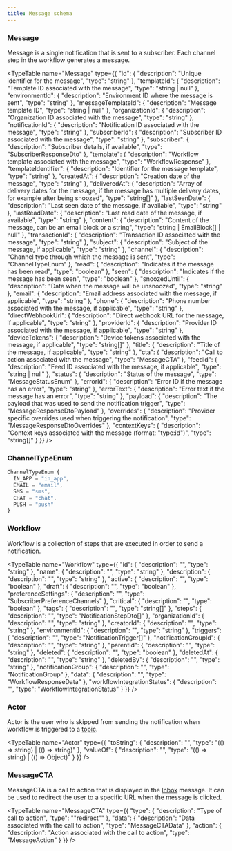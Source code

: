 ```yaml
---
title: Message schema
---
```


### Message

Message is a single notification that is sent to a subscriber. Each channel step in the workflow generates a message.

<TypeTable name="Message" type={{
  "id": {
    "description": "Unique identifier for the message",
    "type": "string"
  },
  "templateId": {
    "description": "Template ID associated with the message",
    "type": "string | null"
  },
  "environmentId": {
    "description": "Environment ID where the message is sent",
    "type": "string"
  },
  "messageTemplateId": {
    "description": "Message template ID",
    "type": "string | null"
  },
  "organizationId": {
    "description": "Organization ID associated with the message",
    "type": "string"
  },
  "notificationId": {
    "description": "Notification ID associated with the message",
    "type": "string"
  },
  "subscriberId": {
    "description": "Subscriber ID associated with the message",
    "type": "string"
  },
  "subscriber": {
    "description": "Subscriber details, if available",
    "type": "SubscriberResponseDto"
  },
  "template": {
    "description": "Workflow template associated with the message",
    "type": "WorkflowResponse"
  },
  "templateIdentifier": {
    "description": "Identifier for the message template",
    "type": "string"
  },
  "createdAt": {
    "description": "Creation date of the message",
    "type": "string"
  },
  "deliveredAt": {
    "description": "Array of delivery dates for the message, if the message has multiple delivery dates, for example after being snoozed",
    "type": "string[]"
  },
  "lastSeenDate": {
    "description": "Last seen date of the message, if available",
    "type": "string"
  },
  "lastReadDate": {
    "description": "Last read date of the message, if available",
    "type": "string"
  },
  "content": {
    "description": "Content of the message, can be an email block or a string",
    "type": "string | EmailBlock[] | null"
  },
  "transactionId": {
    "description": "Transaction ID associated with the message",
    "type": "string"
  },
  "subject": {
    "description": "Subject of the message, if applicable",
    "type": "string"
  },
  "channel": {
    "description": "Channel type through which the message is sent",
    "type": "ChannelTypeEnum"
  },
  "read": {
    "description": "Indicates if the message has been read",
    "type": "boolean"
  },
  "seen": {
    "description": "Indicates if the message has been seen",
    "type": "boolean"
  },
  "snoozedUntil": {
    "description": "Date when the message will be unsnoozed",
    "type": "string"
  },
  "email": {
    "description": "Email address associated with the message, if applicable",
    "type": "string"
  },
  "phone": {
    "description": "Phone number associated with the message, if applicable",
    "type": "string"
  },
  "directWebhookUrl": {
    "description": "Direct webhook URL for the message, if applicable",
    "type": "string"
  },
  "providerId": {
    "description": "Provider ID associated with the message, if applicable",
    "type": "string"
  },
  "deviceTokens": {
    "description": "Device tokens associated with the message, if applicable",
    "type": "string[]"
  },
  "title": {
    "description": "Title of the message, if applicable",
    "type": "string"
  },
  "cta": {
    "description": "Call to action associated with the message",
    "type": "MessageCTA"
  },
  "feedId": {
    "description": "Feed ID associated with the message, if applicable",
    "type": "string | null"
  },
  "status": {
    "description": "Status of the message",
    "type": "MessageStatusEnum"
  },
  "errorId": {
    "description": "Error ID if the message has an error",
    "type": "string"
  },
  "errorText": {
    "description": "Error text if the message has an error",
    "type": "string"
  },
  "payload": {
    "description": "The payload that was used to send the notification trigger",
    "type": "MessageResponseDtoPayload"
  },
  "overrides": {
    "description": "Provider specific overrides used when triggering the notification",
    "type": "MessageResponseDtoOverrides"
  },
  "contextKeys": {
    "description": "Context keys associated with the message (format: \"type:id\")",
    "type": "string[]"
  }
}} />

### ChannelTypeEnum
```typescript
ChannelTypeEnum {
  IN_APP = "in_app",
  EMAIL = "email",
  SMS = "sms",
  CHAT = "chat",
  PUSH = "push"
}
```

### Workflow

Workflow is a collection of steps that are executed in order to send a notification.

<TypeTable name="Workflow" type={{
  "id": {
    "description": "",
    "type": "string"
  },
  "name": {
    "description": "",
    "type": "string"
  },
  "description": {
    "description": "",
    "type": "string"
  },
  "active": {
    "description": "",
    "type": "boolean"
  },
  "draft": {
    "description": "",
    "type": "boolean"
  },
  "preferenceSettings": {
    "description": "",
    "type": "SubscriberPreferenceChannels"
  },
  "critical": {
    "description": "",
    "type": "boolean"
  },
  "tags": {
    "description": "",
    "type": "string[]"
  },
  "steps": {
    "description": "",
    "type": "NotificationStepDto[]"
  },
  "organizationId": {
    "description": "",
    "type": "string"
  },
  "creatorId": {
    "description": "",
    "type": "string"
  },
  "environmentId": {
    "description": "",
    "type": "string"
  },
  "triggers": {
    "description": "",
    "type": "NotificationTrigger[]"
  },
  "notificationGroupId": {
    "description": "",
    "type": "string"
  },
  "parentId": {
    "description": "",
    "type": "string"
  },
  "deleted": {
    "description": "",
    "type": "boolean"
  },
  "deletedAt": {
    "description": "",
    "type": "string"
  },
  "deletedBy": {
    "description": "",
    "type": "string"
  },
  "notificationGroup": {
    "description": "",
    "type": "NotificationGroup"
  },
  "data": {
    "description": "",
    "type": "WorkflowResponseData"
  },
  "workflowIntegrationStatus": {
    "description": "",
    "type": "WorkflowIntegrationStatus"
  }
}} />

### Actor

Actor is the user who is skipped from sending the notification when workflow is triggered to a [topic](/platform/concepts/topics).

<TypeTable name="Actor" type={{
  "toString": {
    "description": "",
    "type": "(() => string) | (() => string)"
  },
  "valueOf": {
    "description": "",
    "type": "(() => string) | (() => Object)"
  }
}} />

### MessageCTA

MessageCTA is a call to action that is displayed in the [Inbox](/platform/inbox/overview) message. It can be used to redirect the user to a specific URL when the message is clicked.

<TypeTable name="MessageCTA" type={{
  "type": {
    "description": "Type of call to action",
    "type": "\"redirect\""
  },
  "data": {
    "description": "Data associated with the call to action",
    "type": "MessageCTAData"
  },
  "action": {
    "description": "Action associated with the call to action",
    "type": "MessageAction"
  }
}} />